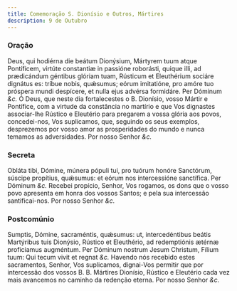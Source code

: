 ```yaml
---
title: Comemoração S. Dionísio e Outros, Mártires
description: 9 de Outubro
---
```


### Oração

<div class="grid grid-cols-2 gap-5">
  <span class="text-justify">
    Deus, qui hodiérna die beátum Dionýsium, Mártyrem tuum atque Pontíficem,
    virtúte constantiæ in passióne roborásti, quique illi, ad prædicándum
    géntibus glóriam tuam, Rústicum et Eleuthérium sociáre dignátus es: tríbue
    nobis, quǽsumus; eórum imitatióne, pro amóre tuo próspera mundi despícere,
    et nulla ejus advérsa formidáre. Per Dóminum <em>&c.</em>
  </span>
  <span class="text-justify">
    Ó Deus, que neste dia fortalecestes o B. Dionísio, vosso Mártir e Pontífice,
    com a virtude da constância no martírio e que Vos dignastes associar-lhe
    Rústico e Eleutério para pregarem a vossa glória aos povos, concedei-nos,
    Vos suplicamos, que, seguindo os seus exemplos, desprezemos por vosso amor
    as prosperidades do mundo e nunca temamos as adversidades. Por nosso Senhor
    <em>&c.</em>
  </span>
</div>

### Secreta

<div class="grid grid-cols-2 gap-5">
  <span class="text-justify">
    Obláta tibi, Dómine, múnera pópuli tui, pro tuórum honóre Sanctórum, súscipe
    propítius, quǽsumus: et eórum nos intercessióne sanctífica. Per Dóminum
    <em>&c.</em>
  </span>
  <span class="text-justify">
    Recebei propício, Senhor, Vos rogamos, os dons que o vosso povo apresenta em
    honra dos vossos Santos; e pela sua intercessão santificai-nos. Por nosso
    Senhor <em>&c.</em>
  </span>
</div>

### Postcomúnio

<div class="grid grid-cols-2 gap-5">
  <span class="text-justify">
    Sumptis, Dómine, sacraméntis, quǽsumus: ut, intercedéntibus beátis
    Martýribus tuis Dionýsio, Rústico et Eleuthério, ad redemptiónis ætérnæ
    proficiamus augméntum. Per Dóminum nostrum Jesum Christum, Fílium tuum: Qui
    tecum vivit et regnat <em>&c.</em>
  </span>
  <span class="text-justify">
    Havendo nós recebido estes sacramentos, Senhor, Vos suplicamos, dignai-Vos
    permitir que por intercessão dos vossos B. B. Mártires Dionísio, Rústico e
    Eleutério cada vez mais avancemos no caminho da redenção eterna. Por nosso
    Senhor <em>&c.</em>
  </span>
</div>
